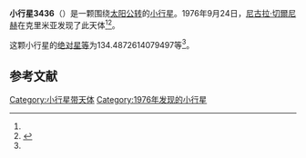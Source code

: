 {{Infobox planet
| bgcolour = #FFFFC0
| name = 3436 Ibadinov
| symbol = 
| image = 
| caption = 
| discovery = yes
| discovery_ref = 
| discoverer = [[尼古拉·切爾尼赫|尼古拉·切爾尼赫]]
| discovery_site = [[克里米亚|克里米亚]] 
| discovered = 1976年9月24日
| designations = yes
| mp_name = 
| named_after = 
| alt_names = 1976 SS3/ 1971 TP1 / 1979 HR2 / 1980 NK / 1981 TW3 / 1981 WJ7 / 1984 FJ / 1984 HG2
| mp_category = [[主带小行星|主带小行星]]
| orbit_ref = <ref name="a">[http://ssd.jpl.nasa.gov/sbdb.cgi?sstr=3436 3436 Ibadinov] {{Wayback|url=http://ssd.jpl.nasa.gov/sbdb.cgi?sstr=3436 |date=20200918031154 }}，小行星數據庫瀏覽器（JPL Small-Body Database Browser）－[[美国国家航空航天局|美国国家航空航天局]]喷气推进实验室</ref>
| epoch = 2456400.5 (2013年4月18日更新)
| aphelion = {{convert|3.029343685854624|AU|km|3|abbr=on|lk=out}}
| perihelion = {{convert|2.695514556332781|AU|km|3|abbr=on}}
| semimajor = {{convert|2.862429121093703|AU|km|3|abbr=on}}
| eccentricity = 0.058312209
| period = 1768.888829 [[日|日]]<br />4.84[[儒略年|儒略年]]
| avg_speed = 
| inclination = 1.743861405589134
| asc_node = 188.3908308820488
| mean_anomaly = 
| arg_peri = 134.4872614079497
| satellites = 
| physical_characteristics = yes
| dimensions = 
| mass = 
| density = 
| surface_grav = 
| escape_velocity = 
| sidereal_day = 
| axial_tilt = 
| pole_ecliptic_lat = 
| pole_ecliptic_lon = 
| albedo = 
| temperatures= 
| temp_name1 = 
| mean_temp_1 = 
| max_temp_1 = 
| temp_name2 = 
| max_temp_2 = 
| spectral_type = 
| abs_magnitude = 134.4872614079497
}}

'''小行星3436'''（{{lang-en|3436 Ibadinov}}）是一颗围绕[[太阳|太阳]][[公转|公转]]的[[小行星|小行星]]。1976年9月24日，[[尼古拉·切爾尼赫|尼古拉·切爾尼赫]]在克里米亚发现了此天体<ref name="a" /><ref>{{cite news|title=小行星列表|url=http://cfa-www.harvard.edu/iau/lists/NumberedMPs.txt|accessdate=2013-07-08|newspaper=哈佛大学|archive-date=2008-05-17|archive-url=https://web.archive.org/web/20080517010638/http://cfa-www.harvard.edu/iau/lists/NumberedMPs.txt|dead-url=no}}</ref>。

这颗小行星的[[绝对星等|绝对星等]]为134.4872614079497等<ref name="a" />。

==参考文献==
{{reflist}}
{{Minor Planet Number|[[小行星3435|小行星3435]]|[[小行星3437|小行星3437]]}}

{{小天体}}

[[Category:小行星带天体|Category:小行星带天体]]
[[Category:1976年发现的小行星|Category:1976年发现的小行星]]

{{asteroid-stub}}